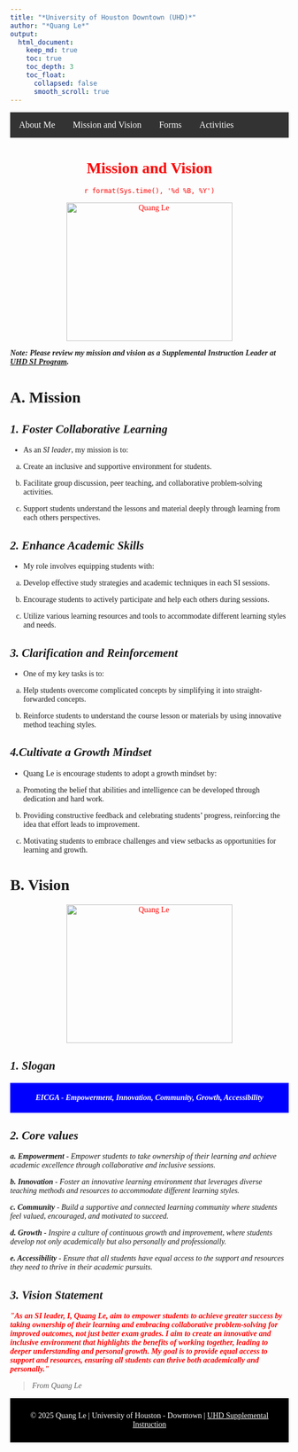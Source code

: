 ---
title: "*University of Houston Downtown (UHD)*"
author: "*Quang Le*"
output: 
  html_document:
    keep_md: true
    toc: true
    toc_depth: 3
    toc_float: 
      collapsed: false
      smooth_scroll: true
---


```{=html}
<style>
.centered {
  text-align: center;
  font-family: "Times New Roman", Times, serif;
  color: Red;
}
body {
  font-family: "Times New Roman", Times, serif;
}
.navbar {
  overflow: hidden;
  background-color: #333;
}
.navbar a {
  float: left;
  font-size: 16px;
  color: white;
  text-align: center;
  padding: 14px 16px;
  text-decoration: none;
}
.dropdown {
  float: left;
  overflow: hidden;
}
.dropdown .dropbtn {
  font-size: 16px; 
  border: none;
  outline: none;
  color: white;
  padding: 14px 16px;
  background-color: inherit;
  font-family: inherit;
  margin: 0;
}
.navbar a:hover, .dropdown:hover .dropbtn {
  background-color: #ddd;
  color: black;
}
</style>

<div class="navbar"> 
  <a href="https://quangnhatm1.github.io">About Me</a>
  <a href=" https://quangnhatm1.github.io/https-quangnhatm1.github.io-mission-vision/">Mission and Vision</a> 
  <a href="https://quangnhatm1.github.io/Forms">Forms</a>
  <a href="https://quangnhatm1.github.io/Activities">Activities</a>
      </div>
```
::: centered
<h1>**Mission and Vision**</h1>

<p>`r format(Sys.time(), '%d %B, %Y')`</p>
<img src="C:\Users\lequa\Downloads\mission image for SI leader.png" alt="Quang Le" style="width:300px;height: 250px;"/>

:::
***Note: Please review my mission and vision as a Supplemental Instruction Leader at [UHD SI Program](https://www.uhd.edu/sssl/supplemental-instruction/index.aspx).*** 


# **A. Mission**
## ***1. Foster Collaborative Learning***

- As an *SI leader*, my mission is to:

 a. Create an inclusive and supportive environment for students.
 
 b. Facilitate group discussion, peer teaching, and collaborative problem-solving activities.
 
 c. Support students understand the lessons and material deeply through learning from each others perspectives.

## ***2. Enhance Academic Skills***

- My role involves equipping students with:

 a. Develop effective study strategies and academic techniques in each SI sessions.
 
 b. Encourage students to actively participate and help each others during sessions.
 
 c. Utilize various learning resources and tools to accommodate different learning styles and needs.

## ***3. Clarification and Reinforcement***

- One of my key tasks is to:

a. Help students overcome complicated concepts by simplifying it into straight-forwarded concepts.

b. Reinforce students to understand the course lesson or materials by using innovative method teaching styles.

## ***4.Cultivate a Growth Mindset***

- Quang Le is encourage students to adopt a growth mindset by:

a. Promoting the belief that abilities and intelligence can be developed through dedication and hard work.

b. Providing constructive feedback and celebrating students' progress, reinforcing the idea that effort leads to improvement.

c. Motivating students to embrace challenges and view setbacks as opportunities for learning and growth.

# **B. Vision**

::: centered

<img src="C:\Users\lequa\Downloads\EICHA - Empowerment, Innovation, Community, Growth, Accessibility.png" alt="Quang Le" style="width:300px;height: 250px;"/>

:::

## ***1. Slogan***

```{=html}
<div style="background-color: blue ; text-align: center; padding: 5px;">
<p style="color: white;"><strong><em>EICGA - Empowerment, Innovation, Community, Growth, Accessibility</em></strong></p>
</div>
```

## ***2. Core values***

***a. Empowerment*** - *Empower students to take ownership of their learning and achieve academic excellence through collaborative and inclusive sessions.*

***b. Innovation*** - *Foster an innovative learning environment that leverages diverse teaching methods and resources to accommodate different learning styles.*

***c. Community*** - *Build a supportive and connected learning community where students feel valued, encouraged, and motivated to succeed.*

***d. Growth*** - *Inspire a culture of continuous growth and improvement, where students develop not only academically but also personally and professionally.*

***e. Accessibility*** - *Ensure that all students have equal access to the support and resources they need to thrive in their academic pursuits.*

## ***3. Vision Statement***

```{=html}
 <p style="color: red;"><strong><em>"As an SI leader, I, Quang Le, aim to empower students to achieve greater success by taking ownership of their learning and embracing collaborative problem-solving for improved outcomes, not just better exam grades. I aim to create an innovative and inclusive environment that highlights the benefits of working together, leading to deeper understanding and personal growth. My goal is to provide equal access to support and resources, ensuring all students can thrive both academically and personally."</em></strong></p> 
</div>
```
> *From Quang Le*

```{=html}
<div style="background-color: black; text-align: center; padding: 10px;">
    <p style="color: white;">&copy; 2025 Quang Le | <a href="https://www.uhd.edu" style="color: white; text-decoration: none;">University of Houston - Downtown |  <a href="https://www.uhd.edu/sssl/supplemental-instruction/index.aspx" style="color: white; text-decoration: non; ">UHD Supplemental Instruction</a></p>
</div> 
```


